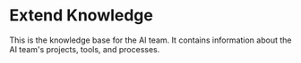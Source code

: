 # Extend Knowledge

This is the knowledge base for the AI team. It contains information about the AI team's projects, tools, and processes.